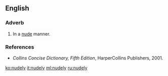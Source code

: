 ==English==

===Adverb===
{{en-adv}}

# In a [[nude]] manner.

===References===
* ''Collins Concise Dictionary, Fifth Edition'', HarperCollins Publishers, 2001.

[[ko:nudely]]
[[it:nudely]]
[[ml:nudely]]
[[ru:nudely]]